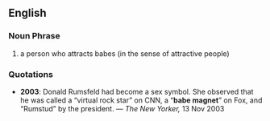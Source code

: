 ==English==
===Noun Phrase===
#a person who attracts babes (in the sense of attractive people)
===Quotations===
*'''2003''': Donald Rumsfeld had become a sex symbol. She observed that he was called a “virtual rock star” on CNN, a “'''babe magnet'''” on Fox, and “Rumstud” by the president. &mdash; ''The New Yorker,''  13 Nov 2003